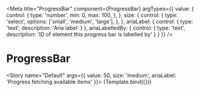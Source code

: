 
<Meta
  title="ProgressBar"
  component={ProgressBar}
  argTypes={{
    value: {
      control: {
        type: 'number',
        min: 0,
        max: 100,
      },
    },
    size: {
      control: {
        type: 'select',
        options: ['small', 'medium', 'large'],
      },
    },
    ariaLabel: {
      control: {
        type: 'text',
        description: 'Aria label'
      }
    },
    ariaLabelledBy: {
      control: {
        type: 'text',
        description: 'ID of element this progress bar is labelled by'
      }
    }
  }}
/>


# ProgressBar

<Story name="Default" args={{ value: 50, size: 'medium', ariaLabel: 'Progress fetching available items' }}>
  {Template.bind({})}
</Story>

